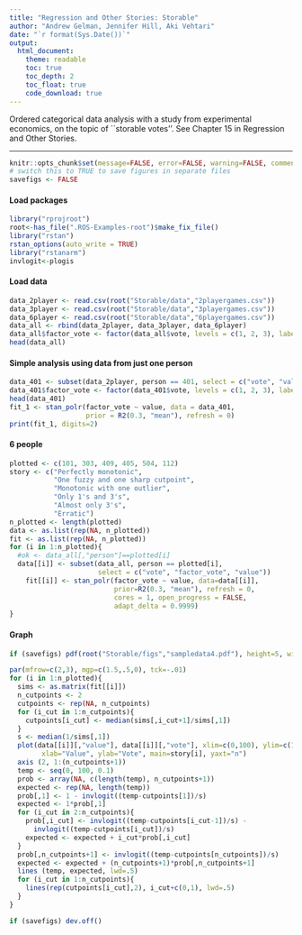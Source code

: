 ```yaml
---
title: "Regression and Other Stories: Storable"
author: "Andrew Gelman, Jennifer Hill, Aki Vehtari"
date: "`r format(Sys.Date())`"
output:
  html_document:
    theme: readable
    toc: true
    toc_depth: 2
    toc_float: true
    code_download: true
---
```

Ordered categorical data analysis with a study from experimental
economics, on the topic of ``storable votes''. See Chapter 15 in
Regression and Other Stories.

-------------


```r
knitr::opts_chunk$set(message=FALSE, error=FALSE, warning=FALSE, comment=NA)
# switch this to TRUE to save figures in separate files
savefigs <- FALSE
```

#### Load packages

```r
library("rprojroot")
root<-has_file(".ROS-Examples-root")$make_fix_file()
library("rstan")
rstan_options(auto_write = TRUE)
library("rstanarm")
invlogit<-plogis
```

#### Load data

```r
data_2player <- read.csv(root("Storable/data","2playergames.csv"))
data_3player <- read.csv(root("Storable/data","3playergames.csv"))
data_6player <- read.csv(root("Storable/data","6playergames.csv"))
data_all <- rbind(data_2player, data_3player, data_6player)
data_all$factor_vote <- factor(data_all$vote, levels = c(1, 2, 3), labels = c("1", "2", "3"), ordered=TRUE)
head(data_all)
```

#### Simple analysis using data from just one person

```r
data_401 <- subset(data_2player, person == 401, select = c("vote", "value"))
data_401$factor_vote <- factor(data_401$vote, levels = c(1, 2, 3), labels = c("1", "2", "3"), ordered=TRUE)
head(data_401)
fit_1 <- stan_polr(factor_vote ~ value, data = data_401,
                   prior = R2(0.3, "mean"), refresh = 0)
print(fit_1, digits=2)
```

#### 6 people

```r
plotted <- c(101, 303, 409, 405, 504, 112)
story <- c("Perfectly monotonic",
           "One fuzzy and one sharp cutpoint",
           "Monotonic with one outlier",
           "Only 1's and 3's",
           "Almost only 3's",
           "Erratic")
n_plotted <- length(plotted)
data <- as.list(rep(NA, n_plotted))
fit <- as.list(rep(NA, n_plotted))
for (i in 1:n_plotted){
  #ok <- data_all[,"person"]==plotted[i]
  data[[i]] <- subset(data_all, person == plotted[i], 
                      select = c("vote", "factor_vote", "value"))
    fit[[i]] <- stan_polr(factor_vote ~ value, data=data[[i]],
                          prior=R2(0.3, "mean"), refresh = 0,
                          cores = 1, open_progress = FALSE,
                          adapt_delta = 0.9999)
}
```

#### Graph

```r
if (savefigs) pdf(root("Storable/figs","sampledata4.pdf"), height=5, width=8)
```
```r
par(mfrow=c(2,3), mgp=c(1.5,.5,0), tck=-.01)
for (i in 1:n_plotted){
  sims <- as.matrix(fit[[i]])
  n_cutpoints <- 2
  cutpoints <- rep(NA, n_cutpoints)
  for (i_cut in 1:n_cutpoints){
    cutpoints[i_cut] <- median(sims[,i_cut+1]/sims[,1])
  }
  s <- median(1/sims[,1])
  plot(data[[i]][,"value"], data[[i]][,"vote"], xlim=c(0,100), ylim=c(1,3),
        xlab="Value", ylab="Vote", main=story[i], yaxt="n")
  axis (2, 1:(n_cutpoints+1))
  temp <- seq(0, 100, 0.1)
  prob <- array(NA, c(length(temp), n_cutpoints+1))
  expected <- rep(NA, length(temp))
  prob[,1] <- 1 - invlogit((temp-cutpoints[1])/s)
  expected <- 1*prob[,1]
  for (i_cut in 2:n_cutpoints){
    prob[,i_cut] <- invlogit((temp-cutpoints[i_cut-1])/s) -
      invlogit((temp-cutpoints[i_cut])/s)
    expected <- expected + i_cut*prob[,i_cut]
  }
  prob[,n_cutpoints+1] <- invlogit((temp-cutpoints[n_cutpoints])/s)
  expected <- expected + (n_cutpoints+1)*prob[,n_cutpoints+1]
  lines (temp, expected, lwd=.5)
  for (i_cut in 1:n_cutpoints){
    lines(rep(cutpoints[i_cut],2), i_cut+c(0,1), lwd=.5)
  }
}
```
```r
if (savefigs) dev.off()
```

